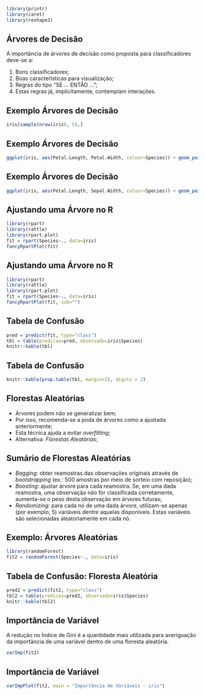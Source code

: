 ```r
library(printr)
library(caret)
library(reshape2)
```

## Árvores de Decisão

A importância de árvores de decisão como proposta para classificadores deve-se a:

1. Bons classificadores;
2. Boas características para visualização;
3. Regras do tipo "SE ... ENTÃO ...";
4. Estas regras já, implicitamente, contemplam interações.

## Exemplo Árvores de Decisão

```r
iris[sample(nrow(iris), 5),]
```

## Exemplo Árvores de Decisão

```r
ggplot(iris, aes(Petal.Length, Petal.Width, colour=Species)) + geom_point() + theme_bw()
```

## Exemplo Árvores de Decisão

```r
ggplot(iris, aes(Petal.Length, Sepal.Width, colour=Species)) + geom_point() + theme_bw()
```

## Ajustando uma Árvore no R

```r
library(rpart)
library(rattle)
library(rpart.plot)
fit = rpart(Species~., data=iris)
fancyRpartPlot(fit)
```

## Ajustando uma Árvore no R

```r
library(rpart)
library(rattle)
library(rpart.plot)
fit = rpart(Species~., data=iris)
fancyRpartPlot(fit, sub="")
```

## Tabela de Confusão

```r
pred = predict(fit, type="class")
tbl = table(predicao=pred, observado=iris$Species)
knitr::kable(tbl)
```


## Tabela de Confusão

```r
knitr::kable(prop.table(tbl, margin=2), digits = 2)
```

## Florestas Aleatórias

- Árvores podem não se generalizar bem;
- Por isso, recomenda-se a poda de árvores como a ajustada anteriormente;
- Esta técnica ajuda a evitar *overfitting*;
- Alternativa: _Florestas Aleatórias_;

## Sumário de Florestas Aleatórias

- *Bagging*: obter reamostras das observações originais através de *bootstrapping* (ex.: 500 amostras por meio de sorteio com reposição);
- *Boosting*: ajustar árvore para cada reamostra. Se, em uma dada reamostra, uma observação não for classificada corretamente, aumenta-se o peso desta observação em árvores futuras;
- *Randomizing*: para cada nó de uma dada árvore, utilizam-se apenas (por exemplo, 5) variáveis dentre aquelas disponíveis. Estas variáveis são selecionadas aleatoriamente em cada nó.

## Exemplo: Árvores Aleatórias

```r
library(randomForest)
fit2 = randomForest(Species~., data=iris)
```

## Tabela de Confusão: Floresta Aleatória

```r
pred2 = predict(fit2, type="class")
tbl2 = table(predicao=pred2, observado=iris$Species)
knitr::kable(tbl2)
```

## Importância de Variável

A redução no Índice de Gini é a quantidade mais utilizada para averiguação da importância de uma variável dentro de uma floresta aleatória.

```r
varImp(fit2)
```

## Importância de Variável

```r
varImpPlot(fit2, main = "Importância de Variáveis - iris")
```
